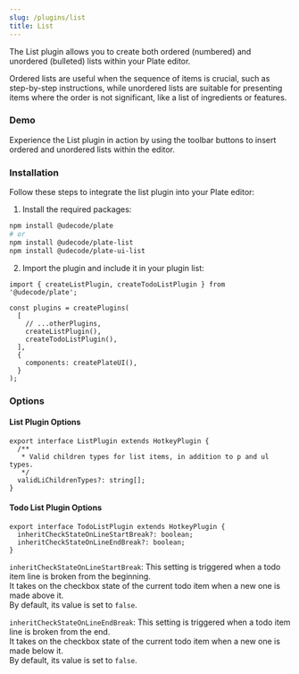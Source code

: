 ```yaml
---
slug: /plugins/list
title: List
---
```


The List plugin allows you to create both ordered (numbered) and unordered (bulleted) lists within your Plate editor.

Ordered lists are useful when the sequence of items is crucial, such as step-by-step instructions, while unordered lists are suitable for presenting items where the order is not significant, like a list of ingredients or features.

### Demo

Experience the List plugin in action by using the toolbar buttons to insert ordered and unordered lists within the editor.


<ListSandpack />

### Installation

Follow these steps to integrate the list plugin into your Plate editor:

1. Install the required packages:

```bash npm2yarn
npm install @udecode/plate
# or
npm install @udecode/plate-list
npm install @udecode/plate-ui-list
```

2. Import the plugin and include it in your plugin list:

```tsx
import { createListPlugin, createTodoListPlugin } from '@udecode/plate';

const plugins = createPlugins(
  [
    // ...otherPlugins,
    createListPlugin(),
    createTodoListPlugin(),
  ],
  {
    components: createPlateUI(),
  }
);
```

### Options

#### List Plugin Options

```tsx
export interface ListPlugin extends HotkeyPlugin {
  /**
   * Valid children types for list items, in addition to p and ul types.
   */
  validLiChildrenTypes?: string[];
}
```

#### Todo List Plugin Options

```tsx
export interface TodoListPlugin extends HotkeyPlugin {
  inheritCheckStateOnLineStartBreak?: boolean;
  inheritCheckStateOnLineEndBreak?: boolean;
}
```

`inheritCheckStateOnLineStartBreak`: This setting is triggered when a todo item line is broken from the beginning.  
It takes on the checkbox state of the current todo item when a new one is made above it.  
By default, its value is set to `false`.

`inheritCheckStateOnLineEndBreak`: This setting is triggered when a todo item line is broken from the end.  
It takes on the checkbox state of the current todo item when a new one is made below it.  
By default, its value is set to `false`.

